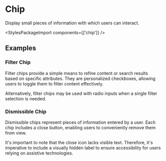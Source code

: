 
<Meta of={ChipStories} />

# Chip

<div className="lead">Display small pieces of information with which users can interact.</div>

<Canvas sourceState="shown" of={ChipStories.Default} />
<div className="hide-col-default">
  <Controls of={ChipStories.Default} />
</div>

<StylesPackageImport components={['chip']} />

## Examples

### Filter Chip

Filter chips provide a simple means to refine content or search results based on specific attributes.
They are personalized checkboxes, allowing users to toggle them to filter content effectively.

<Canvas of={ChipStories.FilterCheckboxChip} />

Alternatively, filter chips may be used with radio inputs when a single filter selection is needed.

<Canvas of={ChipStories.FilterRadioChip} />

### Dismissible Chip

Dismissible chips represent pieces of information entered by a user.
Each chip includes a close button, enabling users to conveniently remove them from view.

It's important to note that the close icon lacks visible text.
Therefore, it's imperative to include a visually hidden label to ensure accessibility for users relying on assistive technologies.

<Canvas of={ChipStories.Dismissible} />
